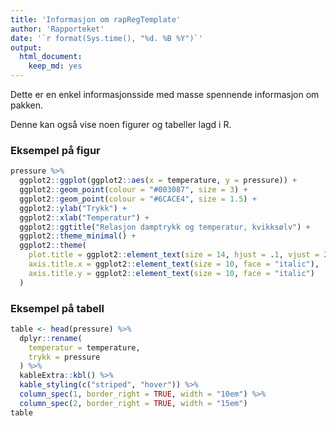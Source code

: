 ```yaml
---
title: 'Informasjon om rapRegTemplate'
author: 'Rapporteket'
date: '`r format(Sys.time(), "%d. %B %Y")`'
output: 
  html_document: 
    keep_md: yes
---
```




Dette er en enkel informasjonsside med masse spennende informasjon om pakken.

Denne kan også vise noen figurer og tabeller lagd i R.

### Eksempel på figur

```r

pressure %>%
  ggplot2::ggplot(ggplot2::aes(x = temperature, y = pressure)) +
  ggplot2::geom_point(colour = "#003087", size = 3) +
  ggplot2::geom_point(colour = "#6CACE4", size = 1.5) +
  ggplot2::ylab("Trykk") +
  ggplot2::xlab("Temperatur") +
  ggplot2::ggtitle("Relasjon damptrykk og temperatur, kvikksølv") +
  ggplot2::theme_minimal() +
  ggplot2::theme(
    plot.title = ggplot2::element_text(size = 14, hjust = .1, vjust = 2.5),
    axis.title.x = ggplot2::element_text(size = 10, face = "italic"),
    axis.title.y = ggplot2::element_text(size = 10, face = "italic")
  )

```

### Eksempel på tabell

```r
table <- head(pressure) %>%
  dplyr::rename(
    temperatur = temperature,
    trykk = pressure
  ) %>%
  kableExtra::kbl() %>%
  kable_styling(c("striped", "hover")) %>%
  column_spec(1, border_right = TRUE, width = "10em") %>%
  column_spec(2, border_right = TRUE, width = "15em")
table
```
